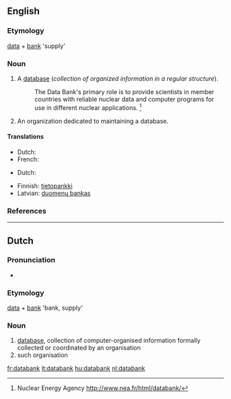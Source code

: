 ==English==

===Etymology===
[[data]] + [[bank]] 'supply'

===Noun===
{{en-noun}}

# A [[database]] (''collection of organized information in a regular structure'').
#: The Data Bank's primary role is to provide scientists in member countries with reliable nuclear data and computer programs for use in different nuclear applications. <ref>Nuclear Energy Agency [[http://www.nea.fr/html/databank/]]</ref>
# An organization dedicated to maintaining a database.

====Translations====
{{trans-top|database}}
* Dutch: {{t+|nl|database}}
* French: {{t+|fr|base de données}}
{{trans-bottom}}

{{trans-top|organisation maintaining one}}
* Dutch: {{t+|nl|databank}}
{{trans-mid}}
{{trans-bottom}}

{{checktrans-top}}
* Finnish: [[tietopankki]]
* Latvian: [[duomenų bankas]] 
{{checktrans-bottom}}

===References===
<div class="references-small"><references/></div>

----

==Dutch==
{{wikipedia|lang=nl}}

===Pronunciation===
* {{IPA|/xxxx/|lang=nl}}

===Etymology===
[[data]] + [[bank]] 'bank, supply'

===Noun===
{{nl-noun|g=f}}

# [[database]], collection of computer-organised information formally collected or coordinated by an organisation
# such organisation

[[fr:databank]]
[[lt:databank]]
[[hu:databank]]
[[nl:databank]]